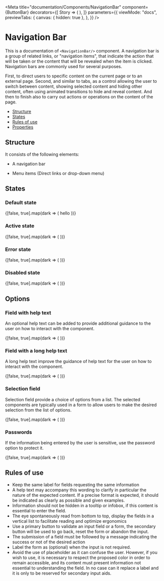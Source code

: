 <!--- NavigationBar.stories.mdx 
--->


<Meta
    title="documentation/Components/NavigationBar"
    component={ButtonBar}
    decorators={[
        Story => (
            <StoryProvider dark={useDarkMode()}>
                <Story />
            </StoryProvider>
        ),
    ]}
    parameters={{
        viewMode: "docs",
        previewTabs: {
            canvas: { hidden: true },
        },
    }}
/>

# Navigation Bar

This is a documentation of `<NavigationBar/>` component.
A navigation bar is a group of related links, or "navigation items",
that indicate the action that will be taken or the content that will be revealed
when the item is clicked. Navigation bars are commonly used for several purposes.

First, to direct users to specific content on the current page or to an external page.
Second, and similar to tabs, as a control allowing the user to switch between content,
showing selected content and hiding other content, often using animated transitions
to hide and reveal content. And then to finish also to carry out actions or operations
on the content of the page.

-   [Structure](#structure)
-   [States](#states)
-   [Rules of use](#rules-of-use)
-   [Properties](#properties)

## Structure

It consists of the following elements:

-   A navigation bar

-   Menu items (Direct links or drop-down menu)

## States

### Default state

<Canvas>
    <Story name="Default state">
        {[false, true].map(dark => (
            <Fragment key={dark}>
                <StoryProvider dark={dark}>
                    <ButtonBarButton>hello</ButtonBarButton>
                </StoryProvider>
            </Fragment>
        ))}
    </Story>
</Canvas>

### Active state

<Canvas>
    <Story name="Active state">
        {[false, true].map(dark => (
            <Fragment key={dark}>
                <StoryProvider dark={dark}></StoryProvider>
            </Fragment>
        ))}
    </Story>
</Canvas>

### Error state

<Canvas>
    <Story name="Error state">
        {[false, true].map(dark => (
            <Fragment key={dark}>
                <StoryProvider dark={dark}></StoryProvider>
            </Fragment>
        ))}
    </Story>
</Canvas>

### Disabled state

<Canvas>
    <Story name="Disabled state">
        {[false, true].map(dark => (
            <Fragment key={dark}>
                <StoryProvider dark={dark}></StoryProvider>
            </Fragment>
        ))}
    </Story>
</Canvas>

## Options

### Field with help text

An optional help text can be added to provide additional guidance to the user on how to interact with the component.

<Canvas>
    <Story name="Help text field">
        {[false, true].map(dark => (
            <Fragment key={dark}>
                <StoryProvider dark={dark}></StoryProvider>
            </Fragment>
        ))}
    </Story>
</Canvas>

### Field with a long help text

A long help text improve the guidance of help text for the user on how to interact with the component.

<Canvas>
    <Story name="Long Help text field">
        {[false, true].map(dark => (
            <Fragment key={dark}>
                <StoryProvider dark={dark}></StoryProvider>
            </Fragment>
        ))}
    </Story>
</Canvas>

### Selection field

Selection field provide a choice of options from a list. The selected components
are typically used in a form to allow users to make the desired selection from the list of options.

<Canvas>
    <Story name="Selection field">
        {[false, true].map(dark => (
            <Fragment key={dark}>
                <StoryProvider dark={dark}></StoryProvider>
            </Fragment>
        ))}
    </Story>
</Canvas>

### Passwords

If the information being entered by the user is sensitive, use the password option to protect it.

<Canvas>
    <Story name="Password field">
        {[false, true].map(dark => (
            <Fragment key={dark}>
                <StoryProvider dark={dark}></StoryProvider>
            </Fragment>
        ))}
    </Story>
</Canvas>

## Rules of use

-   Keep the same label for fields requesting the same information
-   A help text may accompany this wording to clarify in particular the nature of the expected content.
    If a precise format is expected, it should be indicated as clearly as possible and given examples.
-   Information should not be hidden in a tooltip or infobox, if this content is essential to enter the field.
-   The eye spontaneously read from bottom to top, display the fields in a vertical list to facilitate reading and optimize ergonomics
-   Use a primary button to validate an input field or a form, the secondary button will be used to go back, reset the form or abandon the input.
-   The submission of a field must be followed by a message indicating the success or not of the desired action
-   Label the form as (optional) when the input is not required.
-   Avoid the use of placeholder as it can confuse the user. However, if you wish to use, it is necessary
    to respect the proposed color in order to remain accessible, and its content must present information
    not essential to understanding the field. In no case can it replace a label and it is only to be reserved
    for secondary input aids.
